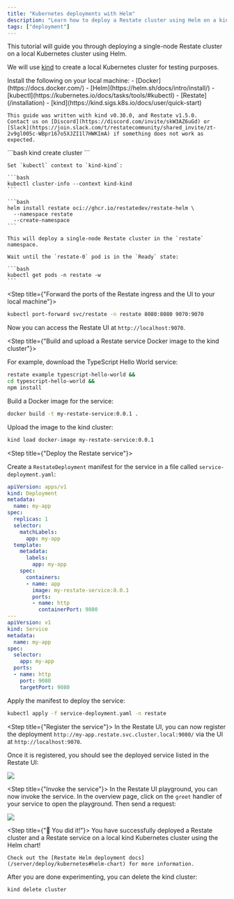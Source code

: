 ```yaml
---
title: "Kubernetes deployments with Helm"
description: "Learn how to deploy a Restate cluster using Helm on a kind Kubernetes cluster."
tags: ["deployment"]
---
```



This tutorial will guide you through deploying a single-node Restate cluster on a local Kubernetes cluster using Helm.

We will use [kind](https://kind.sigs.k8s.io/) to create a local Kubernetes cluster for testing purposes.

<Steps>
<Step title={"Prerequisites"}>
    Install the following on your local machine:
    - [Docker](https://docs.docker.com/)
    - [Helm](https://helm.sh/docs/intro/install/)
    - [kubectl](https://kubernetes.io/docs/tasks/tools/#kubectl)
    - [Restate](/installation)
    - [kind](https://kind.sigs.k8s.io/docs/user/quick-start)

    This guide was written with kind v0.30.0, and Restate v1.5.0.
    Contact us on [Discord](https://discord.com/invite/skW3AZ6uGd) or [Slack](https://join.slack.com/t/restatecommunity/shared_invite/zt-2v9gl005c-WBpr167o5XJZI1l7HWKImA) if something does not work as expected.
</Step>
<Step title={"Create a kind cluster"}>
    ```bash
    kind create cluster
    ```

    Set `kubectl` context to `kind-kind`:

    ```bash
    kubectl cluster-info --context kind-kind
    ```
</Step>
<Step title={"Install the single-node Restate Helm chart"}>

    ```bash
    helm install restate oci://ghcr.io/restatedev/restate-helm \
      --namespace restate
      --create-namespace
    ```

    This will deploy a single-node Restate cluster in the `restate` namespace.

    Wait until the `restate-0` pod is in the `Ready` state:

    ```bash
    kubectl get pods -n restate -w
    ```

</Step>

<Step title={"Forward the ports of the Restate ingress and the UI to your local machine"}>
```bash
kubectl port-forward svc/restate -n restate 8080:8080 9070:9070
```

Now you can access the Restate UI at `http://localhost:9070`.
</Step>

<Step title={"Build and upload a Restate service Docker image to the kind cluster"}>

For example, download the TypeScript Hello World service:
```bash
restate example typescript-hello-world &&
cd typescript-hello-world &&
npm install
```

Build a Docker image for the service:

```bash
docker build -t my-restate-service:0.0.1 .
```

Upload the image to the kind cluster:

```bash
kind load docker-image my-restate-service:0.0.1
```
</Step>

<Step title={"Deploy the Restate service"}>

Create a `RestateDeployment` manifest for the service in a file called `service-deployment.yaml`:

```yaml service-deployment.yaml
apiVersion: apps/v1
kind: Deployment
metadata:
  name: my-app
spec:
  replicas: 1
  selector:
    matchLabels:
      app: my-app
  template:
    metadata:
      labels:
        app: my-app
    spec:
      containers:
      - name: app
        image: my-restate-service:0.0.1
        ports:
        - name: http
          containerPort: 9080
---
apiVersion: v1
kind: Service
metadata:
  name: my-app
spec:
  selector:
    app: my-app
  ports:
  - name: http
    port: 9080
    targetPort: 9080
```

Apply the manifest to deploy the service:

```bash
kubectl apply -f service-deployment.yaml -n restate
```

</Step>

<Step title={"Register the service"}>
In the Restate UI, you can now register the deployment `http://my-app.restate.svc.cluster.local:9080/` via the UI at `http://localhost:9070`.

Once it is registered, you should see the deployed service listed in the Restate UI:

<Frame>
    <img src={"/img/guides/helm-on-kind/registration.png"}/>
</Frame>

</Step>

<Step title={"Invoke the service"}>
In the Restate UI playground, you can now invoke the service. In the overview page, click on the `greet` handler of your service to open the playground.
Then send a request:

<Frame>
    <img src={"/img/guides/helm-on-kind/invoke.png"}/>
</Frame>

</Step>

<Step title={"🎉 You did it!"}>
    You have successfully deployed a Restate cluster and a Restate service on a local kind Kubernetes cluster using the Helm chart!

    Check out the [Restate Helm deployment docs](/server/deploy/kubernetes#helm-chart) for more information.
</Step>
</Steps>




After you are done experimenting, you can delete the kind cluster:

```bash
kind delete cluster
```


